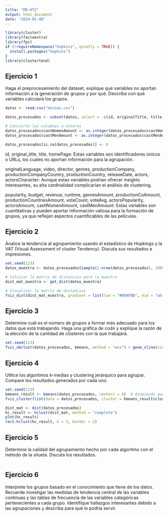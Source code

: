 ```yaml
---
title: "MD-HT2"
output: html_document
date: "2024-02-08"
---
```


``` r
library(cluster)
library(factoextra)
library(fpc)
if (!requireNamespace("hopkins", quietly = TRUE)) {
  install.packages("hopkins")
}
library(clustertend)
```

## Ejercicio 1 
Haga el preprocesamiento del dataset, explique qué variables no aportan información a la
generación de grupos y por qué. Describa con qué variables calculará los grupos.

```r
datos <- read.csv("movies.csv")

datos_procesados <- subset(datos, select = -c(id, originalTitle, title, homePage, originalLanguage, video, director, genres, productionCompany, productionCompanyCountry, productionCountry, releaseDate, actors, actorsCharacter, actorsPopularity))

# Convierte las columnas a enteros
datos_procesados$castWomenAmount <- as.integer(datos_procesados$castWomenAmount)
datos_procesados$castMenAmount <- as.integer(datos_procesados$castMenAmount)

datos_procesados[is.na(datos_procesados)] <- 0

```

id, original_title, title, homePage: Estas variables son identificadores únicos o URLs, los cuales no aportan información para la agrupación.

originalLanguage, video, director, genres, productionCompany, productionCompanyCountry, productionCountry, releaseDate, actors, actorsCharacter: Aunque estas variables podrían ofrecer insights interesantes, su alta cardinalidad complicarían el análisis de clustering.

popularity, budget, revenue, runtime, genresAmount, productionCoAmount, productionCountriesAmount, voteCount, voteAvg, actorsPopularity, actorsAmount, castWomenAmount, castMenAmount: Estas variables son cuantitativas y pueden aportar información valiosa para la formación de grupos, ya que reflejan aspectos cuantificables de las películas.


## Ejercicio 2
Analice la tendencia al agrupamiento usando el estadístico de Hopkings y la VAT (Visual Assessment
of cluster Tendency). Discuta sus resultados e impresiones.

```r

set.seed(123)
datos_muestra <- datos_procesados[sample(1:nrow(datos_procesados), 1000), ]

# Calcular la matriz de distancias para la muestra
dist_mat_muestra <- get_dist(datos_muestra)

# Visualizar la matriz de distancias
fviz_dist(dist_mat_muestra, gradient = list(low = "#00AFBB", mid = "white", high = "#FC4E07"))

```

## Ejercicio 3
Determine cuál es el número de grupos a formar más adecuado para los datos que está trabajando.
Haga una gráfica de codo y explique la razón de la elección de la cantidad de clústeres con la que
trabajará.

```r
set.seed(123)
fviz_nbclust(datos_procesados, kmeans, method = "wss") + geom_vline(xintercept = 4, linetype = 2)

```

## Ejercicio 4
Utilice los algoritmos k-medias y clustering jerárquico para agrupar. Compare los resultados
generados por cada uno.

```r
set.seed(123)
kmeans_result <- kmeans(datos_procesados, centers = 6)  # Asumiendo que se eligen 3 clusters
fviz_cluster(list(data = datos_procesados, cluster = kmeans_result$cluster))

dist_mat <- dist(datos_procesados)
hc_result <- hclust(dist_mat, method = "complete")
plot(hc_result)
rect.hclust(hc_result, k = 3, border = 2)

```

## Ejercicio 5
Determine la calidad del agrupamiento hecho por cada algoritmo con el método de la silueta. Discuta
los resultados.

```r

```

## Ejercicio 6
Interprete los grupos basado en el conocimiento que tiene de los datos. Recuerde investigar las
medidas de tendencia central de las variables continuas y las tablas de frecuencia de las variables
categóricas pertenecientes a cada grupo. Identifique hallazgos interesantes debido a las
agrupaciones y describa para qué le podría servir.

```r

```

